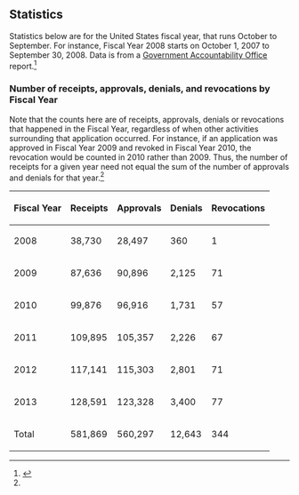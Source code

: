 == Statistics ==

Statistics below are for the United States fiscal year, that runs October to September. For instance, Fiscal Year 2008 starts on October 1, 2007 to September 30, 2008. Data is from a [[Government Accountability Office]] report.<ref name=gao-report>{{cite web|url = http://www.gao.gov/assets/670/661192.pdf|title = Student and Exchange Visitor Program. DHS Needs to Assess Risks and Strengthen Oversight of Foreign Students with Employment Authorization|date = February 1, 2014|accessdate = April 8, 2016}}</ref>

=== Number of receipts, approvals, denials, and revocations by Fiscal Year ===

Note that the counts here are of receipts, approvals, denials or revocations that happened in the Fiscal Year, regardless of when other activities surrounding that application occurred. For instance, if an application was approved in Fiscal Year 2009 and revoked in Fiscal Year 2010, the revocation would be counted in 2010 rather than 2009. Thus, the number of receipts for a given year need not equal the sum of the number of approvals and denials for that year.<ref name=gao/>

{| class="sortable" border="1"
! Fiscal Year !! Receipts !! Approvals !! Denials !! Revocations
|-
| 2008 || 38,730 || 28,497 || 360 || 1
|-
| 2009 || 87,636 || 90,896 || 2,125 || 71
|-
| 2010 || 99,876 || 96,916 || 1,731 || 57
|-
| 2011 || 109,895 || 105,357 || 2,226 || 67
|-
| 2012 || 117,141 || 115,303 || 2,801 || 71
|-
| 2013 || 128,591 || 123,328 || 3,400 || 77
|-
! Total || 581,869 || 560,297 || 12,643 || 344
|}
